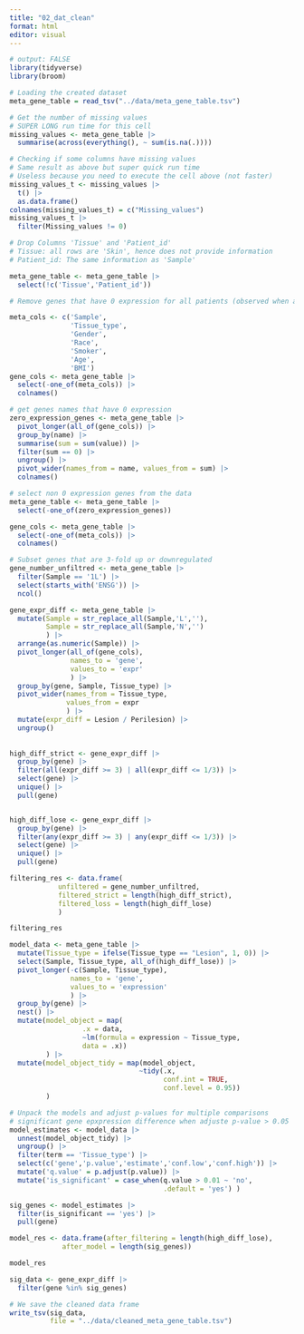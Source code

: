 ```yaml
---
title: "02_dat_clean"
format: html
editor: visual
---
```


```r
# output: FALSE
library(tidyverse)
library(broom)
```

```r
# Loading the created dataset
meta_gene_table = read_tsv("../data/meta_gene_table.tsv")
```

```r
# Get the number of missing values
# SUPER LONG run time for this cell
missing_values <- meta_gene_table |>
  summarise(across(everything(), ~ sum(is.na(.))))
```

```r
# Checking if some columns have missing values
# Same result as above but super quick run time
# Useless because you need to execute the cell above (not faster)
missing_values_t <- missing_values |>
  t() |>
  as.data.frame()
colnames(missing_values_t) = c("Missing_values")
missing_values_t |>
  filter(Missing_values != 0)
```

```r
# Drop Columns 'Tissue' and 'Patient_id'
# Tissue: all rows are 'Skin', hence does not provide information
# Patient_id: The same information as 'Sample'

meta_gene_table <- meta_gene_table |> 
  select(!c('Tissue','Patient_id'))
```

```r
# Remove genes that have 0 expression for all patients (observed when analysing expression significance)

meta_cols <- c('Sample',
               'Tissue_type',
               'Gender',
               'Race',
               'Smoker',
               'Age',
               'BMI')
gene_cols <- meta_gene_table |> 
  select(-one_of(meta_cols)) |> 
  colnames()

# get genes names that have 0 expression
zero_expression_genes <- meta_gene_table |>
  pivot_longer(all_of(gene_cols)) |> 
  group_by(name) |> 
  summarise(sum = sum(value)) |> 
  filter(sum == 0) |> 
  ungroup() |> 
  pivot_wider(names_from = name, values_from = sum) |> 
  colnames()
```

```r
# select non 0 expression genes from the data
meta_gene_table <- meta_gene_table |> 
  select(-one_of(zero_expression_genes))
```

```r
gene_cols <- meta_gene_table |> 
  select(-one_of(meta_cols)) |> 
  colnames()
```

```r
# Subset genes that are 3-fold up or downregulated
gene_number_unfiltred <- meta_gene_table |>
  filter(Sample == '1L') |> 
  select(starts_with('ENSG')) |> 
  ncol()

gene_expr_diff <- meta_gene_table |>
  mutate(Sample = str_replace_all(Sample,'L',''), 
         Sample = str_replace_all(Sample,'N','')
         ) |> 
  arrange(as.numeric(Sample)) |> 
  pivot_longer(all_of(gene_cols),
               names_to = 'gene',
               values_to = 'expr'
               ) |> 
  group_by(gene, Sample, Tissue_type) |>
  pivot_wider(names_from = Tissue_type, 
              values_from = expr
              ) |> 
  mutate(expr_diff = Lesion / Perilesion) |> 
  ungroup()
  
  
high_diff_strict <- gene_expr_diff |> 
  group_by(gene) |> 
  filter(all(expr_diff >= 3) | all(expr_diff <= 1/3)) |>
  select(gene) |> 
  unique() |> 
  pull(gene)


high_diff_lose <- gene_expr_diff |>
  group_by(gene) |> 
  filter(any(expr_diff >= 3) | any(expr_diff <= 1/3)) |>
  select(gene) |> 
  unique() |> 
  pull(gene) 

filtering_res <- data.frame(
            unfiltered = gene_number_unfiltred, 
            filtered_strict = length(high_diff_strict), 
            filtered_loss = length(high_diff_lose)
            )

filtering_res
```

```r
model_data <- meta_gene_table |> 
  mutate(Tissue_type = ifelse(Tissue_type == "Lesion", 1, 0)) |>  
  select(Sample, Tissue_type, all_of(high_diff_lose)) |>  
  pivot_longer(-c(Sample, Tissue_type),
               names_to = 'gene', 
               values_to = 'expression'
               ) |> 
  group_by(gene) |> 
  nest() |> 
  mutate(model_object = map(
                  .x = data,
                  ~lm(formula = expression ~ Tissue_type, 
                  data = .x))
         ) |>
  mutate(model_object_tidy = map(model_object,
                                ~tidy(.x,
                                      conf.int = TRUE, 
                                      conf.level = 0.95))
         )
```

```r
# Unpack the models and adjust p-values for multiple comparisons
# significant gene epxpression difference when adjuste p-value > 0.05
model_estimates <- model_data |> 
  unnest(model_object_tidy) |> 
  ungroup() |> 
  filter(term == 'Tissue_type') |> 
  select(c('gene','p.value','estimate','conf.low','conf.high')) |> 
  mutate('q.value' = p.adjust(p.value)) |> 
  mutate('is_significant' = case_when(q.value > 0.01 ~ 'no',
                                      .default = 'yes') ) 
```

```r
sig_genes <- model_estimates |> 
  filter(is_significant == 'yes') |> 
  pull(gene)

model_res <- data.frame(after_filtering = length(high_diff_lose),
             after_model = length(sig_genes))

model_res
```

```r
sig_data <- gene_expr_diff |> 
  filter(gene %in% sig_genes) 
```

```r
# We save the cleaned data frame
write_tsv(sig_data, 
          file = "../data/cleaned_meta_gene_table.tsv")
```

